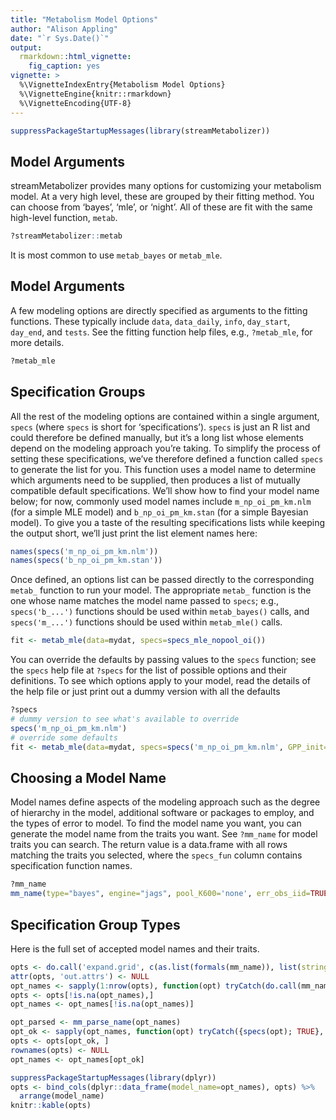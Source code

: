```yaml
---
title: "Metabolism Model Options"
author: "Alison Appling"
date: "`r Sys.Date()`"
output:
  rmarkdown::html_vignette:
    fig_caption: yes
vignette: >
  %\VignetteIndexEntry{Metabolism Model Options}
  %\VignetteEngine{knitr::rmarkdown}
  %\VignetteEncoding{UTF-8}
---
```


```r
suppressPackageStartupMessages(library(streamMetabolizer))
```

## Model Arguments

streamMetabolizer provides many options for customizing your metabolism model. At a very high level, these are grouped by their fitting method. You can choose from 'bayes', 'mle', or 'night'. All of these are fit with the same high-level function, `metab`.
```r
?streamMetabolizer::metab
```
It is most common to use `metab_bayes` or `metab_mle`.

## Model Arguments

A few modeling options are directly specified as arguments to the fitting functions. These typically include `data`, `data_daily`, `info`, `day_start`, `day_end`, and `tests`. See the fitting function help files, e.g., `?metab_mle`, for more details.
```r
?metab_mle
```

## Specification Groups

All the rest of the modeling options are contained within a single argument, `specs` (where `specs` is short for 'specifications'). `specs` is just an R list and could therefore be defined manually, but it's a long list whose elements depend on the modeling approach you're taking. To simplify the process of setting these specifications, we've therefore defined a function called `specs` to generate the list for you. This function uses a model name to determine which arguments need to be supplied, then produces a list of mutually compatible default specifications. We'll show how to find your model name below; for now, commonly used model names include `m_np_oi_pm_km.nlm` (for a simple MLE model) and `b_np_oi_pm_km.stan` (for a simple Bayesian model). To give you a taste of the resulting specifications lists while keeping the output short, we'll just print the list element names here:
```r
names(specs('m_np_oi_pm_km.nlm'))
names(specs('b_np_oi_pm_km.stan'))
```

Once defined, an options list can be passed directly to the corresponding `metab_` function to run your model. The appropriate `metab_` function is the one whose name matches the model name passed to `specs`; e.g., `specs('b_...')` functions should be used within `metab_bayes()` calls, and `specs('m_...')` functions should be used within `metab_mle()` calls.
```r
fit <- metab_mle(data=mydat, specs=specs_mle_nopool_oi())
```

You can override the defaults by passing values to the `specs` function; see the `specs` help file at `?specs` for the list of possible options and their definitions. To see which options apply to your model, read the details of the help file or just print out a dummy version with all the defaults
```r
?specs
# dummy version to see what's available to override
specs('m_np_oi_pm_km.nlm')
# override some defaults
fit <- metab_mle(data=mydat, specs=specs('m_np_oi_pm_km.nlm', GPP_init=7, K600_init=35))
```


## Choosing a Model Name

Model names define aspects of the modeling approach such as the degree of hierarchy in the model, additional software or packages to employ, and the types of error to model. To find the model name you want, you can generate the model name from the traits you want. See `?mm_name` for model traits you can search. The return value is a data.frame with all rows matching the traits you selected, where the `specs_fun` column contains specification function names.
```r
?mm_name
mm_name(type="bayes", engine="jags", pool_K600='none', err_obs_iid=TRUE)
```


## Specification Group Types

Here is the full set of accepted model names and their traits.

```r
opts <- do.call('expand.grid', c(as.list(formals(mm_name)), list(stringsAsFactors=FALSE)))
attr(opts, 'out.attrs') <- NULL
opt_names <- sapply(1:nrow(opts), function(opt) tryCatch(do.call(mm_name, opts[opt,]), error=function(e) NA))
opts <- opts[!is.na(opt_names),]
opt_names <- opt_names[!is.na(opt_names)]

opt_parsed <- mm_parse_name(opt_names)
opt_ok <- sapply(opt_names, function(opt) tryCatch({specs(opt); TRUE}, warning=function(w) if(mm_parse_name(opt)$type=='bayes') FALSE else TRUE, error=function(e) FALSE))
opts <- opts[opt_ok, ]
rownames(opts) <- NULL
opt_names <- opt_names[opt_ok]

suppressPackageStartupMessages(library(dplyr))
opts <- bind_cols(dplyr::data_frame(model_name=opt_names), opts) %>%
  arrange(model_name)
knitr::kable(opts)
```
